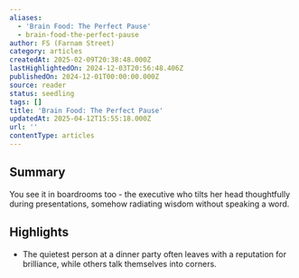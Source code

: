 ```yaml
---
aliases:
  - 'Brain Food: The Perfect Pause'
  - brain-food-the-perfect-pause
author: FS (Farnam Street)
category: articles
createdAt: 2025-02-09T20:38:48.000Z
lastHighlightedOn: 2024-12-03T20:56:48.406Z
publishedOn: 2024-12-01T00:00:00.000Z
source: reader
status: seedling
tags: []
title: 'Brain Food: The Perfect Pause'
updatedAt: 2025-04-12T15:55:18.000Z
url: ''
contentType: articles
---
```

## Summary

You see it in boardrooms too - the executive who tilts her head thoughtfully during presentations, somehow radiating wisdom without speaking a word.

## Highlights

- The quietest person at a dinner party often leaves with a reputation for brilliance, while others talk themselves into corners.
